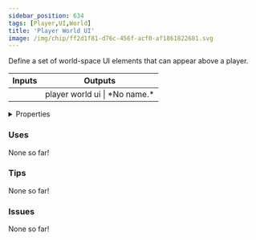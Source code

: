 ```yaml
---
sidebar_position: 634
tags: [Player,UI,World]
title: 'Player World UI'
image: /img/chip/ff2d1f81-d76c-456f-acf0-af1861822681.svg
---
```


Define a set of world-space UI elements that can appear above a player.



<IChip uuid="ff2d1f81-d76c-456f-acf0-af1861822681"/>

<table><thead><tr><th>Inputs</th><th>Outputs</th></tr></thead><tbody><tr><td /><td>player world ui | *No name.*</td></tr></tbody></table>

<details>
  <summary>Properties</summary>
  <div>
    <div>
    <table>
      <tbody>
        <tr>
          <td>Is beta required?</td>
          <td>No</td>
        </tr>
        <tr>
          <td>Is chip a trolling risk?</td>
          <td>No</td>
        </tr>
        <tr>
          <td>Is chip a role assignment risk?</td>
          <td>No</td>
        </tr>
        <tr>
          <td>Chip UUID</td>
          <td>ff2d1f81-d76c-456f-acf0-af1861822681</td>
        </tr>
        <tr>
          <td>Room availability</td>
          <td>Available everywhere</td>
        </tr>
      </tbody>
    </table>
    </div>
  </div>
</details>

### Uses

None so far!

### Tips

None so far!

### Issues

None so far!